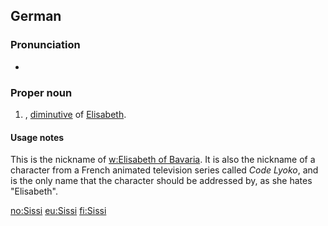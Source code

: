 {{also|sissi}}
==German==

===Pronunciation===
* {{IPA|/ˈzɪsi/|lang=de}}

===Proper noun===
{{infl|de|proper noun}}

# {{given name|female|lang=de}}, [[diminutive]] of [[Elisabeth#German|Elisabeth]].

====Usage notes====
This is the nickname of [[w:Elisabeth of Bavaria]]. It is also the nickname of a character from a French animated television series called ''Code Lyoko'', and is the only name that the character should be addressed by, as she hates "Elisabeth".

[[no:Sissi]]
[[eu:Sissi]]
[[fi:Sissi]]